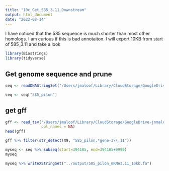 ```yaml
---
title: "10c_Get_585_3.11_Downstream"
output: html_document
date: "2022-08-14"
---
```


I have noticed that the 585 sequence is much shorter than most other homologs.  I am curious if this is bad annotaiton.  I will export 10KB from start of 585_3.11 and take a look

```r
library(Biostrings)
library(tidyverse)
```

## Get genome sequence and prune
```r
seq <- readDNAStringSet("/Users/jmaloof/Library/CloudStorage/GoogleDrive-jnmaloof@ucdavis.edu/Shared drives/TanOak/new_12_2021_assembly/PanGenome_ONT_pilon.purge.dedup90.drop2k.mergeN.fasta")

seq <- seq["585_pilon"]
```

## get gff
```r
gff <- read_tsv("/Users/jmaloof/Library/CloudStorage/GoogleDrive-jnmaloof@ucdavis.edu/Shared drives/TanOak/new_12_2021_assembly/12_21_tanoak_gene.gff",
                col_names = NA)
head(gff)
```

```r
gff %>% filter(str_detect(X9, "585_pilon.*gene-3\\.11"))
```
```r
myseq <- seq %>% subseq(start=394185, end=394185+9999)
myseq
```

```r
myseq %>% writeXStringSet("../output/585_pilon_mRNA3.11_10kb.fa")
```

